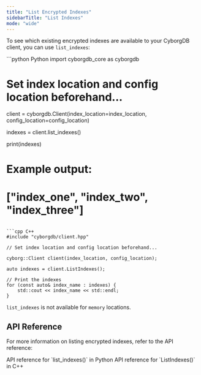 ```yaml
---
title: "List Encrypted Indexes"
sidebarTitle: "List Indexes"
mode: "wide"
---
```


To see which existing encrypted indexes are available to your CyborgDB client, you can use `list_indexes`:

<CodeGroup>
```python Python
import cyborgdb_core as cyborgdb

# Set index location and config location beforehand...

client = cyborgdb.Client(index_location=index_location, config_location=config_location)

indexes = client.list_indexes()

print(indexes)
# Example output:
# ["index_one", "index_two", "index_three"]
```

```cpp C++
#include "cyborgdb/client.hpp"

// Set index location and config location beforehand...

cyborg::Client client(index_location, config_location);

auto indexes = client.ListIndexes();

// Print the indexes
for (const auto& index_name : indexes) {
    std::cout << index_name << std::endl;
}
```
</CodeGroup>

<Note>`list_indexes` is not available for `memory` locations.</Note>

## API Reference

For more information on listing encrypted indexes, refer to the API reference:

<CardGroup cols={2}>
    <Card title="Python API Reference" href="../../api-reference/python/client/list-indexes" icon="python">
        API reference for `list_indexes()` in Python
    </Card>
    <Card title="C++ API Reference" href="../../api-reference/cpp/client/list-indexes" icon="brackets-curly">
        API reference for `ListIndexes()` in C++
    </Card>
</CardGroup>